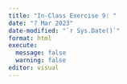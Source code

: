 ```yaml
---
title: "In-Class Exercise 9: "
date: "? Mar 2023"
date-modified: "`r Sys.Date()`"
format: html
execute: 
  message: false
  warning: false
editor: visual
---
```

